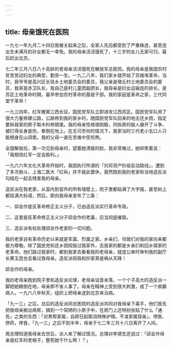 ```yaml
---
---
---
```

title: 母亲饿死在医院
---




一九七一年九月二十四日我被关起来之后，全家人先后都受到了严重株连，甚至连出生未满月的孙女都无一幸免。我的母亲活活饿死了，十三岁的女儿无家可归，最后赶出北京。

七二年三月八日八十高龄的老母亲活活饿死在解放军总医院。我的母亲是我国农村贫苦劳动妇女的典型，勤劳一生。一九二八年，我们家乡就开始了苏维埃革命，当时，我爷爷是高兴区长径乡土地委员会的委员，我父亲是墩丘村土地委员会的委员，我哥是赤卫队长，我自己是村儿童团副团长，我母亲是妇女运输连的排长，是苏区土地革命时期，最早参加农村革命的基层干部。我的家庭是革命之家，三代同堂干革命！

一九三四年，红军撤离江西长征，国民党军队立即进攻江西苏区。国民党军队用了很大力量修建公路，公路修到我的家乡时，随国民党军队回来的地主还乡团，指定要拆我家的房子取木料修碉堡。我的母亲性格很刚毅，同拆房的敌人展开了斗争，被打得全身是伤，晕倒在地上。在无可奈何的情况下，我家当时三代老小五口人只能栖身在山洞里。我的父母一直在苦难中受煎熬。

全国解放后，第一次见到母亲时，望着她清瘦的脸，我非常难过，她却笑着说：「我相信红军一定会胜利。」

一九六六年文化大革命开始时，我因执行所谓的「刘邓资产阶级反动路线」，遭到了多次揪斗，上海二医大「红纵」并不就此罢休，竟然跑到我的老家和当地造反派勾结在一起去残害我的母亲。

造反派在我老家，从室内到室外的所有墙壁上，院子里都贴满了大字报，甚至树上都挂满大标语，然后，即向我母亲宣布了三条：

一、邱会作是反革命修正主义分子，已由造反派实行革命专政。

二、这里是反革命修正主义分子邱会作的老巢，应当彻底摧毁。

三、造反派有权处理邱会作老家的一切问题。

我的老家自有革命历史以来就是军属、烈属之家。乡亲们、邻居们对我的家向来都极为尊敬。除了国民党和还乡团捣毁过我家外，去我家的都是乡亲们和回乡探家的老革命。他们路过我家时，都到我家去看看我的老母亲，就连公审时审判我的副厅长黄玉昆也去看过我母亲。造反派捣毁和抄家真是祸从天降！



邱会作的母亲。

我的老母亲跑到院子里和造反派论理，老母亲话音未落，一个个子高大的造反派一脚把她踢倒在地，母亲即不省人事了。母亲在精神上受到很大刺激，成了一个疯癫病人。一九六八年秋天，组织上把母亲送到北京来治病。

「九一三」之后，总后的造反派同总医院的造反派共同对我母亲下毒手，他们首先把我母亲搬出病房，搞到一个简陋的小房子中，在房门上还特别张贴了什么「通告」之类的东西：「对黑帮家属，自即日起取消特殊护理。不准家属探亲」，停医、停药，停食，「九一三」之后不到半年，母亲于七二年三月十八日离开了人间。

周总理知道我母亲去世后，派人来了解过情况。总理对李德生还说过：「邱会作母亲是红军的老根子，整死她干什么啊！？」